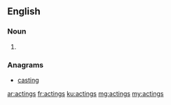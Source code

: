 ==English==

===Noun===
{{head|en}}
# {{plural of|acting}}

===Anagrams===
* [[casting#English|casting]]

[[ar:actings]]
[[fr:actings]]
[[ku:actings]]
[[mg:actings]]
[[my:actings]]